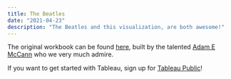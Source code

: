 ```yaml
---
title: The Beatles
date: "2021-04-23"
description: "The Beatles and this visualization, are both awesome!"
---
```


The original workbook can be found [here](https://public.tableau.com/profile/adam.e.mccann#!/vizhome/BeatlesAnalysis/BeatlesAnalysis), built by the talented [Adam E McCann](https://public.tableau.com/profile/adam.e.mccann#!/) who we very much admire.

<Tableau
   viz="https://public.tableau.com/views/BeatlesAnalysis/BeatlesAnalysis"
/>

If you want to get started with Tableau, sign up for [Tableau Public](https://public.tableau.com)!